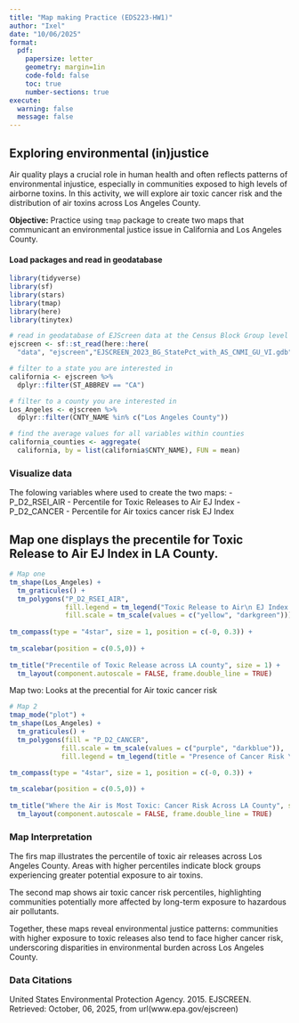 ```yaml
---
title: "Map making Practice (EDS223-HW1)"
author: "Ixel"
date: "10/06/2025"
format: 
  pdf:
    papersize: letter
    geometry: margin=1in
    code-fold: false
    toc: true
    number-sections: true
execute:
  warning: false
  message: false
---
```


## Exploring environmental (in)justice

Air quality plays a crucial role in human health and often reflects patterns of environmental injustice, especially in communities exposed to high levels of airborne toxins. In this activity, we will explore air toxic cancer risk and the distribution of air toxins across Los Angeles County.

**Objective:** Practice using `tmap` package to create two maps that communicant an environmental justice issue in California and Los Angeles County.


#### Load packages and read in geodatabase
```r
library(tidyverse)
library(sf)
library(stars)
library(tmap)
library(here)
library(tinytex)
```


```r
# read in geodatabase of EJScreen data at the Census Block Group level
ejscreen <- sf::st_read(here::here(
  "data", "ejscreen","EJSCREEN_2023_BG_StatePct_with_AS_CNMI_GU_VI.gdb")) 

# filter to a state you are interested in
california <- ejscreen %>%
  dplyr::filter(ST_ABBREV == "CA") 

# filter to a county you are interested in
Los_Angeles <- ejscreen %>%
  dplyr::filter(CNTY_NAME %in% c("Los Angeles County"))

# find the average values for all variables within counties
california_counties <- aggregate(
  california, by = list(california$CNTY_NAME), FUN = mean)
```



### Visualize data 
The folowing variables where used to create the two maps:
- P_D2_RSEI_AIR - Percentile for Toxic Releases to Air EJ Index
- P_D2_CANCER - Percentile for  Air toxics cancer risk EJ Index

## Map one displays the precentile for Toxic Release to Air EJ Index in LA County.
```r
# Map one
tm_shape(Los_Angeles) +
  tm_graticules() +
  tm_polygons("P_D2_RSEI_AIR", 
              fill.legend = tm_legend("Toxic Release to Air\n EJ Index Precentile (%)"), 
              fill.scale = tm_scale(values = c("yellow", "darkgreen"))) +
  
tm_compass(type = "4star", size = 1, position = c(-0, 0.3)) +
  
tm_scalebar(position = c(0.5,0)) +
  
tm_title("Precentile of Toxic Release across LA county", size = 1) +   
  tm_layout(component.autoscale = FALSE, frame.double_line = TRUE)

```

Map two: Looks at the precential for Air toxic cancer risk
```r
# Map 2
tmap_mode("plot") +
tm_shape(Los_Angeles) +
  tm_graticules() +
  tm_polygons(fill = "P_D2_CANCER",
             fill.scale = tm_scale(values = c("purple", "darkblue")), 
             fill.legend = tm_legend(title = "Presence of Cancer Risk \n Precentile (%)")) +

tm_compass(type = "4star", size = 1, position = c(-0, 0.3)) +
  
tm_scalebar(position = c(0.5,0)) +
  
tm_title("Where the Air is Most Toxic: Cancer Risk Across LA County", size = 1) +   
  tm_layout(component.autoscale = FALSE, frame.double_line = TRUE)

```

### Map Interpretation

The firs map illustrates the percentile of toxic air releases across Los Angeles County. Areas with higher percentiles indicate block groups experiencing greater potential exposure to air toxins.

The second map shows air toxic cancer risk percentiles, highlighting communities potentially more affected by long-term exposure to hazardous air pollutants.

Together, these maps reveal environmental justice patterns: communities with higher exposure to toxic releases also tend to face higher cancer risk, underscoring disparities in environmental burden across Los Angeles County.

### Data Citations 
United States Environmental Protection Agency. 2015. EJSCREEN. Retrieved: October, 06, 2025, from url(www.epa.gov/ejscreen) 